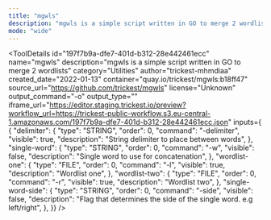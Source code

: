 ```yaml
---
title: "mgwls"
description: "mgwls is a simple script written in GO to merge 2 wordlists"
mode: "wide"
---
```



<ToolDetails
  id="197f7b9a-dfe7-401d-b312-28e442461ecc"
  name="mgwls"
  description="mgwls is a simple script written in GO to merge 2 wordlists"
  category="Utilities"
  author="trickest-mhmdiaa"
  created_date="2022-01-13"
  container="quay.io/trickest/mgwls:b18ff47"
  source_url="https://github.com/trickest/mgwls"
  license="Unknown"
  output_command="-o"
  output_type=""
  iframe_url="https://editor.staging.trickest.io/preview?workflow_url=https://trickest-public-workflow.s3.eu-central-1.amazonaws.com/197f7b9a-dfe7-401d-b312-28e442461ecc.json"
  inputs={ {
  "delimiter": {
    "type": "STRING",
    "order": 0,
    "command": "-delimiter",
    "visible": true,
    "description": "String delimiter to place between words",
  },
  "single-word": {
    "type": "STRING",
    "order": 0,
    "command": "-w",
    "visible": false,
    "description": "Single word to use for concatenation",
  },
  "wordlist-one": {
    "type": "FILE",
    "order": 0,
    "command": "-l",
    "visible": true,
    "description": "Wordlist one",
  },
  "wordlist-two": {
    "type": "FILE",
    "order": 0,
    "command": "-r",
    "visible": true,
    "description": "Wordlist two",
  },
  "single-word-side": {
    "type": "STRING",
    "order": 0,
    "command": "-side",
    "visible": false,
    "description": "Flag that determines the side of the single word. e.g left/right",
  },
}}
/>